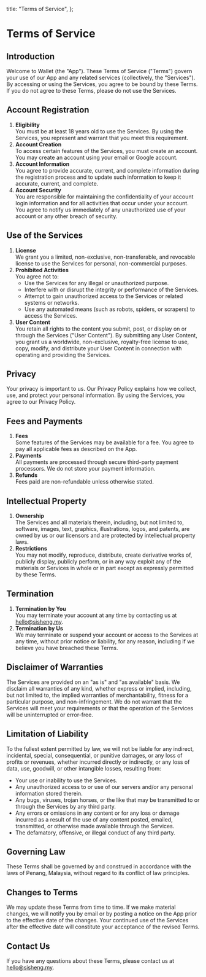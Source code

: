   title: "Terms of Service",
};

# Terms of Service

## Introduction

Welcome to Wallet (the "App"). These Terms of Service ("Terms") govern your use of our App and any related services (collectively, the "Services"). By accessing or using the Services, you agree to be bound by these Terms. If you do not agree to these Terms, please do not use the Services.

## Account Registration

1. **Eligibility**\
   You must be at least 18 years old to use the Services. By using the Services, you represent and warrant that you meet this requirement.
2. **Account Creation**\
   To access certain features of the Services, you must create an account. You may create an account using your email or Google account.
3. **Account Information**\
   You agree to provide accurate, current, and complete information during the registration process and to update such information to keep it accurate, current, and complete.
4. **Account Security**\
   You are responsible for maintaining the confidentiality of your account login information and for all activities that occur under your account. You agree to notify us immediately of any unauthorized use of your account or any other breach of security.

## Use of the Services

1. **License**\
   We grant you a limited, non-exclusive, non-transferable, and revocable license to use the Services for personal, non-commercial purposes.
2. **Prohibited Activities**\
   You agree not to:
   - Use the Services for any illegal or unauthorized purpose.
   - Interfere with or disrupt the integrity or performance of the Services.
   - Attempt to gain unauthorized access to the Services or related systems or networks.
   - Use any automated means (such as robots, spiders, or scrapers) to access the Services.
3. **User Content**\
   You retain all rights to the content you submit, post, or display on or through the Services ("User Content"). By submitting any User Content, you grant us a worldwide, non-exclusive, royalty-free license to use, copy, modify, and distribute your User Content in connection with operating and providing the Services.

## Privacy

Your privacy is important to us. Our Privacy Policy explains how we collect, use, and protect your personal information. By using the Services, you agree to our Privacy Policy.

## Fees and Payments

1. **Fees**\
   Some features of the Services may be available for a fee. You agree to pay all applicable fees as described on the App.
2. **Payments**\
   All payments are processed through secure third-party payment processors. We do not store your payment information.
3. **Refunds**\
   Fees paid are non-refundable unless otherwise stated.

## Intellectual Property

1. **Ownership**\
   The Services and all materials therein, including, but not limited to, software, images, text, graphics, illustrations, logos, and patents, are owned by us or our licensors and are protected by intellectual property laws.
2. **Restrictions**\
   You may not modify, reproduce, distribute, create derivative works of, publicly display, publicly perform, or in any way exploit any of the materials or Services in whole or in part except as expressly permitted by these Terms.

## Termination

1. **Termination by You**\
   You may terminate your account at any time by contacting us at [hello@sisheng.my](mailto:hello@sisheng.my).
2. **Termination by Us**\
   We may terminate or suspend your account or access to the Services at any time, without prior notice or liability, for any reason, including if we believe you have breached these Terms.

## Disclaimer of Warranties

The Services are provided on an "as is" and "as available" basis. We disclaim all warranties of any kind, whether express or implied, including, but not limited to, the implied warranties of merchantability, fitness for a particular purpose, and non-infringement. We do not warrant that the Services will meet your requirements or that the operation of the Services will be uninterrupted or error-free.

## Limitation of Liability

To the fullest extent permitted by law, we will not be liable for any indirect, incidental, special, consequential, or punitive damages, or any loss of profits or revenues, whether incurred directly or indirectly, or any loss of data, use, goodwill, or other intangible losses, resulting from:

- Your use or inability to use the Services.
- Any unauthorized access to or use of our servers and/or any personal information stored therein.
- Any bugs, viruses, trojan horses, or the like that may be transmitted to or through the Services by any third party.
- Any errors or omissions in any content or for any loss or damage incurred as a result of the use of any content posted, emailed, transmitted, or otherwise made available through the Services.
- The defamatory, offensive, or illegal conduct of any third party.

## Governing Law

These Terms shall be governed by and construed in accordance with the laws of Penang, Malaysia, without regard to its conflict of law principles.

## Changes to Terms

We may update these Terms from time to time. If we make material changes, we will notify you by email or by posting a notice on the App prior to the effective date of the changes. Your continued use of the Services after the effective date will constitute your acceptance of the revised Terms.

## Contact Us

If you have any questions about these Terms, please contact us at [hello@sisheng.my](mailto:hello@sisheng.my).
